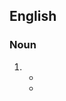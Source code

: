 {{also|Abramman|Abram man}}
==English==

===Noun===
{{en-noun|head=[[Abram]]-[[man]]|Abram-men}}

# {{alternative form of|Abraham man|lang=en}}
#* {{quote-book
|lang=en
|year=c. 1620
|title={{w|Beggars' Bush}}
|section=Act 2, Scene 1
|passage=Come, princes of the ragged regiment; / You 'o the blood, Prig, my most Upright-lord, / and these, what name or title e'er they bear, / Jarkman, or Patrico, Crank, or Clapper-dudgeon, / Frater, or '''Abram-man'''; I speak to all.
}}
#* {{quote-book
|lang=en
|year=1823
|first=Walter
|last=Scott
|authorlink=Walter Scott
|title={{w|Saint Ronan's Well}}
|passage=There is a trick for you to find out an '''Abram-man''', and save sixpence when he begs of you as a disbanded seaman.}}
